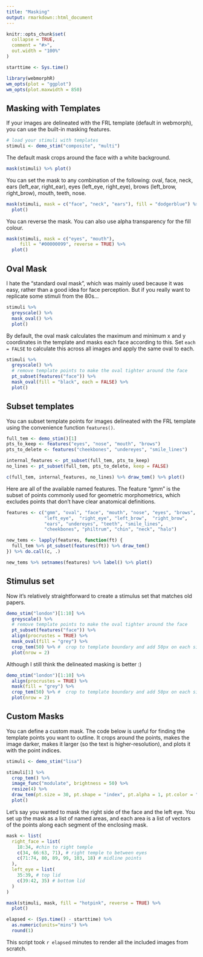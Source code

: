 ```yaml
---
title: "Masking"
output: rmarkdown::html_document
---
```


```r
knitr::opts_chunk$set(
  collapse = TRUE,
  comment = "#>",
  out.width = "100%"
)

starttime <- Sys.time()

library(webmorphR)
wm_opts(plot = "ggplot")
wm_opts(plot.maxwidth = 850)
```


## Masking with Templates

If your images are delineated with the FRL template (default in webmorph), you can use the built-in masking features.

```r
# load your stimuli with templates
stimuli <- demo_stim("composite", "multi")
```

The default mask crops around the face with a white background.

```r
mask(stimuli) %>% plot()
```

You can set the mask to any combination of the following: oval, face, neck, ears (left_ear, right_ear), eyes (left_eye, right_eye), brows (left_brow, right_brow), mouth, teeth, nose.

```r
mask(stimuli, mask = c("face", "neck", "ears"), fill = "dodgerblue") %>%
  plot()
```

You can reverse the mask. You can also use alpha transparency for the fill colour.

```r
mask(stimuli, mask = c("eyes", "mouth"), 
     fill = "#00000099", reverse = TRUE) %>%
  plot()
```


## Oval Mask

I hate the "standard oval mask", which was mainly used because it was easy, rather than a good idea for face perception. But if you really want to replicate some stimuli from the 80s...

```r
stimuli %>%
  greyscale() %>%
  mask_oval() %>%
  plot()
```

By default, the oval mask calculates the maximum and minimum x and y coordinates in the template and masks each face according to this. Set `each = FALSE` to calculate this across all images and apply the same oval to each. 

```r
stimuli %>%
  greyscale() %>%
  # remove template points to make the oval tighter around the face
  pt_subset(features("face")) %>%
  mask_oval(fill = "black", each = FALSE) %>%
  plot()
```

## Subset templates

You can subset template points for images delineated with the FRL template using the convenience function `features()`. 

```r
full_tem <- demo_stim()[1]
pts_to_keep <- features("eyes", "nose", "mouth", "brows")
pts_to_delete <- features("cheekbones", "undereyes", "smile_lines")

internal_features <- pt_subset(full_tem, pts_to_keep)
no_lines <- pt_subset(full_tem, pts_to_delete, keep = FALSE)

c(full_tem, internal_features, no_lines) %>% draw_tem() %>% plot()
```

Here are all of the available named features. The feature "gmm" is the subset of points commonly used for geometric morphometrics, which excludes points that don't have clear anatomical definitions.

```r

features <- c("gmm", "oval", "face", "mouth", "nose", "eyes", "brows",
              "left_eye",  "right_eye", "left_brow",  "right_brow",
              "ears", "undereyes", "teeth", "smile_lines", 
              "cheekbones", "philtrum", "chin", "neck", "halo")

new_tems <- lapply(features, function(ft) {
  full_tem %>% pt_subset(features(ft)) %>% draw_tem()
}) %>% do.call(c, .)

new_tems %>% setnames(features) %>% label() %>% plot()
```


## Stimulus set

Now it's relatively straightforward to create a stimulus set that matches old papers.

```r
demo_stim("london")[1:10] %>%
  greyscale() %>%
  # remove template points to make the oval tighter around the face
  pt_subset(features("face")) %>%
  align(procrustes = TRUE) %>%
  mask_oval(fill = "grey") %>%
  crop_tem(50) %>% #  crop to template boundary and add 50px on each side 
  plot(nrow = 2)
```

Although I still think the delineated masking is better :)

```r
demo_stim("london")[1:10] %>%
  align(procrustes = TRUE) %>%
  mask(fill = "grey") %>%
  crop_tem(50) %>% #  crop to template boundary and add 50px on each side 
  plot(nrow = 2)
```

## Custom Masks

You can define a custom mask. The code below is useful for finding the template points you want to outline. It crops around the points, makes the image darker, makes it larger (so the text is higher-resolution), and plots it with the point indices.

```r
stimuli <- demo_stim("lisa") 

stimuli[1] %>% 
  crop_tem() %>% 
  image_func("modulate", brightness = 50) %>%
  resize(4) %>%
  draw_tem(pt.size = 30, pt.shape = "index", pt.alpha = 1, pt.color = "white") %>%
  plot()
```

Let's say you wanted to mask the right side of the face and the left eye. You set up the mask as a list of named areas, and each area is a list of vectors of the points along each segment of the enclosing mask.

```r
mask <- list(
  right_face = list(
    18:34, #chin to right temple
    c(34, 66:63, 71), # right temple to between eyes
    c(71:74, 80, 89, 99, 103, 18) # midline points
  ),
  left_eye = list(
    35:39, # top lid
    c(39:42, 35) # bottom lid
  )
)

mask(stimuli, mask, fill = "hotpink", reverse = TRUE) %>%
  plot()

```



```r
elapsed <- (Sys.time() - starttime) %>%
  as.numeric(units="mins") %>%
  round(1)
```

This script took `r elapsed` minutes to render all the included images from scratch.

